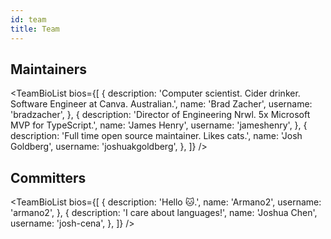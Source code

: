 ```yaml
---
id: team
title: Team
---
```



## Maintainers

<TeamBioList
  bios={[
    {
      description:
        'Computer scientist. Cider drinker. Software Engineer at Canva. Australian.',
      name: 'Brad Zacher',
      username: 'bradzacher',
    },
    {
      description:
        'Director of Engineering Nrwl. 5x Microsoft MVP for TypeScript.',
      name: 'James Henry',
      username: 'jameshenry',
    },
    {
      description: 'Full time open source maintainer. Likes cats.',
      name: 'Josh Goldberg',
      username: 'joshuakgoldberg',
    },
  ]}
/>

## Committers

<TeamBioList
  bios={[
    {
      description: 'Hello 🐱.',
      name: 'Armano2',
      username: 'armano2',
    },
    {
      description: 'I care about languages!',
      name: 'Joshua Chen',
      username: 'josh-cena',
    },
  ]}
/>
